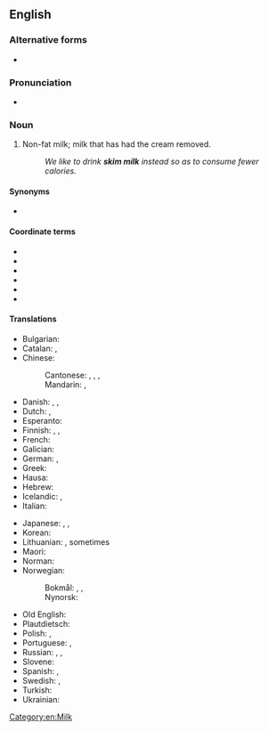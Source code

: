 {{also|skim-milk}}
==English==

===Alternative forms===
* {{l|en|skimmed milk}} {{qualifier|UK}}

===Pronunciation===
* {{audio|en|en-au-skim milk.ogg|Audio (AU)}}

===Noun===
{{en-noun|~}}

# {{lb|en|North America|Australia}} Non-fat milk; milk that has had the cream removed.
#: ''We like to drink '''skim milk''' instead so as to consume fewer calories.''

====Synonyms====
* {{l|en|non-fat milk}}

====Coordinate terms====
* {{l|en|2% milk}} <!--In US, it is usually called "2%" not "2% milk". Is this true in UK also?-->
* {{l|en|full cream milk}}
* {{l|en|powdered milk}}
* {{l|en|semi-skimmed milk}}
* {{l|en|soy milk}}
* {{l|en|whole milk}}

====Translations====
{{trans-top|milk with removed cream}}
* Bulgarian: {{t|bg|обезмаслено мляко}}
* Catalan: {{t|ca|llet desnatada|f}}, {{t|ca|llet descremada|f}}
* Chinese:
*: Cantonese: {{t|yue|脫脂奶|sc=Hani}}, {{t|yue|脱脂奶|tr=tyut3 zi1 naai5|sc=Hani}}, {{t|yue|脫脂牛奶|sc=Hani}}, {{t|yue|脱脂牛奶|tr=tyut3 zi1 ngau4 naai5|sc=Hani}}
*: Mandarin: {{t|cmn|脫脂牛奶|sc=Hani}}, {{t|cmn|脱脂牛奶|tr=tuōzhī niúnǎi|sc=Hani}}
* Danish: {{t+|da|skummetmælk|c}}, {{t|da|minimælk|c}} {{qualifier|milk with approximately 0.5% fat}}, {{t|da|letmælk|c}} {{qualifier|milk with up to 1.5% fat}}
* Dutch: {{t|nl|afgeroomde melk|f}}, {{t|nl|magere melk|f}}
* Esperanto: {{t-needed|eo}}
* Finnish: {{t|fi|kuorittu maito}}, {{t+|fi|rasvaton maito}}, {{t+|fi|kurri}}
* French: {{t+|fr|lait écrémé|m}}
* Galician: {{t|gl|leite desnatado|m}}
* German: {{t|de|[[entrahmt]]e [[Milch]]|f}}, {{t+|de|Magermilch|f}}
* Greek: {{t|el|αποβουτυρωμένο γάλα|n}}
* Hausa: {{t|ha|tsala}}
* Hebrew: {{t|he|חלב רזה|m|tr=khaláv razé}}
* Icelandic: {{t|is|undanrenna|f}}, {{t+|is|léttmjólk|f}}
* Italian: {{t|it|latte scremato|m}}
{{trans-mid}}
* Japanese: {{t|ja|脱脂粉乳|tr=だっしふんにゅう, dasshi funnyū|sc=Jpan}} {{qualifier|powdered}}, {{t|ja|スキムミルク|tr=sukimu miruku|sc=Jpan}}, {{t|ja|スキム・ミルク|tr=sukimu miruku|sc=Jpan}}
* Korean: {{t-needed|ko}}
* Lithuanian: {{t|lt|nugriebtas pienas|m}}, sometimes {{t|lt|liespienis|m}}
* Maori: {{t|mi|miraka kore kirīmi}}
* Norman: {{t|nrf|lait êcrémé|m}}
* Norwegian:
*: Bokmål: {{t|nb|skummet melk|m|f}}, {{t|nb|skumma melk|m|f}}, {{t|nb|skumma mjølk|m|f}}
*: Nynorsk: {{t|nn|skumma mjølk|f}}
* Old English: {{t|ang|þynnu meolc|f}}
* Plautdietsch: {{t|pdt|Schliesamalkj|f}}
* Polish: {{t|pl|mleko odtłuszczone|m|n}}, {{t|pl|chude mleko|n}}
* Portuguese: {{t|pt|[[leite]] [[desnatado]]|m}} {{qualifier|Brazil}}, {{t|pt|[[leite]] [[magro]]|m}} {{qualifier|Portugal}}
* Russian: {{t|ru|обезжи́ренное молоко́|n}}, {{t|ru|сня́тое молоко́|n}}, {{t+|ru|обра́т|m}} {{qualifier|rare}}
* Slovene: {{t+|sl|posneto mleko|n}}
* Spanish: {{t|es|leche desnatada|f}}, {{t|es|leche descremada|f}}
* Swedish: {{t|sv|skummjölk|c}}, {{t+|sv|lättmjölk|c}}
* Turkish: {{t|tr|yağsız süt}}
* Ukrainian: {{t-needed|uk}}
{{trans-bottom}}

[[Category:en:Milk]]